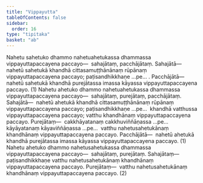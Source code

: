 ```yaml
---
title: "Vippayutta"
tableOfContents: false
sidebar:
  order: 16
type: "tipitaka"
basket: "ab"
---
```



<DynamicBreadcrumb />

<Division number="192">

<Paragraph number="519">
Nahetu sahetuko dhammo nahetuahetukassa dhammassa vippayuttapaccayena paccayo—  sahajātaṃ, pacchājātaṃ. <Emphasis>Sahajātā</Emphasis>—  nahetū sahetukā khandhā cittasamuṭṭhānānaṃ rūpānaṃ vippayuttapaccayena paccayo; paṭisandhikkhaṇe …pe… . <Emphasis>Pacchājātā</Emphasis>—  nahetū sahetukā khandhā purejātassa imassa kāyassa vippayuttapaccayena paccayo. (1)
</Paragraph>

<Paragraph number="520">
Nahetu ahetuko dhammo nahetuahetukassa dhammassa vippayuttapaccayena paccayo—  sahajātaṃ, purejātaṃ, pacchājātaṃ. <Emphasis>Sahajātā</Emphasis>—  nahetū ahetukā khandhā cittasamuṭṭhānānaṃ rūpānaṃ vippayuttapaccayena paccayo; paṭisandhikkhaṇe …pe…  khandhā vatthussa vippayuttapaccayena paccayo; vatthu khandhānaṃ vippayuttapaccayena paccayo. <Emphasis>Purejātaṃ</Emphasis>—  cakkhāyatanaṃ cakkhuviññāṇassa …pe…  kāyāyatanaṃ kāyaviññāṇassa …pe…  vatthu nahetusahetukānaṃ khandhānaṃ vippayuttapaccayena paccayo. <Emphasis>Pacchājātā</Emphasis>—  nahetū ahetukā khandhā purejātassa imassa kāyassa vippayuttapaccayena paccayo. (1)
</Paragraph>

<Paragraph number="521">
Nahetu ahetuko dhammo nahetusahetukassa dhammassa vippayuttapaccayena paccayo—  sahajātaṃ, purejātaṃ. <Emphasis>Sahajātaṃ</Emphasis>—  paṭisandhikkhaṇe vatthu nahetusahetukānaṃ khandhānaṃ vippayuttapaccayena paccayo. <Emphasis>Purejātaṃ</Emphasis>—  vatthu nahetusahetukānaṃ khandhānaṃ vippayuttapaccayena paccayo. (2)
</Paragraph>
</Division>